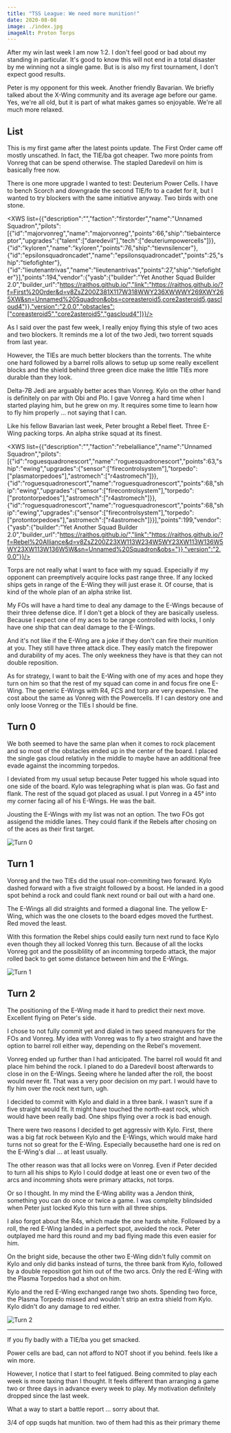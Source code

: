```yaml
---
title: "TSS League: We need more munition!"
date: 2020-08-08
image: ./index.jpg
imageAlt: Proton Torps
---
```


After my win last week I am now 1:2. I don't feel good or bad about my standing in particular. It's good to know this will not end in a total disaster by me winning not a single game. But is is also my first tournament, I don't expect good results.

Peter is my opponent for this week. Another friendly Bavarian. We briefly talked about the X-Wing community and its average age before our game. Yes, we're all old, but it is part of what makes games so enjoyable. We're all much more relaxed.

## List

This is my first game after the latest points update. The First Order came off mostly unscathed. In fact, the TIE/ba got cheaper. Two more points from Vonreg that can be spend otherwise. The stapled Daredevil on him is basically free now.

There is one more upgrade I wanted to test: Deuterium Power Cells. I have to bench Scorch and downgrade the second TIE/fo to a cadet for it, but I wanted to try blockers with the same initiative anyway. Two birds with one stone.

<XWS list={{"description":"","faction":"firstorder","name":"Unnamed Squadron","pilots":[{"id":"majorvonreg","name":"majorvonreg","points":66,"ship":"tiebainterceptor","upgrades":{"talent":["daredevil"],"tech":["deuteriumpowercells"]}},{"id":"kyloren","name":"kyloren","points":76,"ship":"tievnsilencer"},{"id":"epsilonsquadroncadet","name":"epsilonsquadroncadet","points":25,"ship":"tiefofighter"},{"id":"lieutenantrivas","name":"lieutenantrivas","points":27,"ship":"tiefofighter"}],"points":194,"vendor":{"yasb":{"builder":"Yet Another Squad Builder 2.0","builder_url":"https://raithos.github.io/","link":"https://raithos.github.io/?f=First%20Order&d=v8ZsZ200Z381X117W318WWY236XWWWY269XWY265XW&sn=Unnamed%20Squadron&obs=coreasteroid5,core2asteroid5,gascloud4"}},"version":"2.0.0","obstacles":["coreasteroid5","core2asteroid5","gascloud4"]}}/>

As I said over the past few week, I really enjoy flying this style of two aces and two blockers. It reminds me a lot of the two Jedi, two torrent squads from last year. 

However, the TIEs are much better blockers than the torrents. The white one hard followed by a barrel rolls allows to setup up some really excellent blocks and the shield behind three green dice make the little TIEs more durable than they look.

Delta-7B Jedi are arguably better aces than Vonreg. Kylo on the other hand is definitely on par with Obi and Plo. I gave Vonreg a hard time when I started playing him, but he grew on my. It requires some time to learn how to fly him properly ... not saying that I can.

Like his fellow Bavarian last week, Peter brought a Rebel fleet. Three E-Wing packing torps. An alpha strike squad at its finest.

<XWS list={{"description":"","faction":"rebelalliance","name":"Unnamed Squadron","pilots":[{"id":"roguesquadronescort","name":"roguesquadronescort","points":63,"ship":"ewing","upgrades":{"sensor":["firecontrolsystem"],"torpedo":["plasmatorpedoes"],"astromech":["r4astromech"]}},{"id":"roguesquadronescort","name":"roguesquadronescort","points":68,"ship":"ewing","upgrades":{"sensor":["firecontrolsystem"],"torpedo":["protontorpedoes"],"astromech":["r4astromech"]}},{"id":"roguesquadronescort","name":"roguesquadronescort","points":68,"ship":"ewing","upgrades":{"sensor":["firecontrolsystem"],"torpedo":["protontorpedoes"],"astromech":["r4astromech"]}}],"points":199,"vendor":{"yasb":{"builder":"Yet Another Squad Builder 2.0","builder_url":"https://raithos.github.io/","link":"https://raithos.github.io/?f=Rebel%20Alliance&d=v8ZsZ200Z23XW113W234W5WY23XW113W136W5WY23XW113W136W5W&sn=Unnamed%20Squadron&obs="}},"version":"2.0.0"}}/>

Torps are not really what I want to face with my squad. Especially if my opponent can preemptively acquire locks past range three. If any locked ships gets in range of the E-Wing they will just erase it. Of course, that is kind of the whole plan of an alpha strike list.

My FOs will have a hard time to deal any damage to the E-Wings because of their three defense dice. If I don't get a block of they are basically useless. Because I expect one of my aces to be range controlled with locks, I only have one ship that can deal damage to the E-Wings.

And it's not like if the E-Wing are a joke if they don't can fire their munition at you. They still have three attack dice. They easily match the firepower and durability of my aces. The only weekness they have is that they can not double reposition.

As for strategy, I want to bait the E-Wing with one of my aces and hope they turn on him so that the rest of my squad can come in and focus fire one E-Wing. The generic E-Wings with R4, FCS and torp are very expensive. The cost about the same as Vonreg with the Powercells. If I can destory one and only loose Vonreg or the TIEs I should be fine.

## Turn 0

We both seemed to have the same plan when it comes to rock placement and so most of the obstacles ended up in the center of the board. I placed the single gas cloud relativly in the middle to maybe have an additional free evade against the incomming torpedos.

I deviated from my usual setup because Peter tugged his whole squad into one side of the board. Kylo was telegraphing what is plan was. Go fast and flank. The rest of the squad got placed as usual. I put Vonreg in a 45° into my corner facing all of his E-Wings. He was the bait.

Jousting the E-Wings with my list was not an option. The two FOs got assigend the middle lanes. They could flank if the Rebels after chosing on of the aces as their first target.

![Turn 0](./0.jpg)

## Turn 1

Vonreg and the two TIEs did the usual non-commiting two forward. Kylo dashed forward with a five straight followed by a boost. He landed in a good spot behind a rock and could flank next round or bail out with a hard one.

The E-Wings all did straights and formed a diagonal line. The yellow E-Wing, which was the one closets to the board edges moved the furthest. Red moved the least.

With this formation the Rebel ships could easily turn next rund to face Kylo even though they all locked Vonreg this turn. Because of all the locks Vonreg got and the possiblility of an incomming torpedo attack, the major rolled back to get some distance between him and the E-Wings.

![Turn 1](./1.jpg)

## Turn 2

The positioning of the E-Wing made it hard to predict their next move. Excellent flying on Peter's side.

I chose to not fully commit yet and dialed in two speed maneuvers for the FOs and Vonreg. My idea with Vonreg was to fly a two straight and have the option to barrel roll either way, depending on the Rebel's movement.

Vonreg ended up further than I had anticipated. The barrel roll would fit and place him behind the rock. I planed to do a Daredevil boost afterwards to close in on the E-Wings. Seeing where he landed after the roll, the boost would never fit. That was a very poor decision on my part. I would have to fly him over the rock next turn, ugh.

I decided to commit with Kylo and diald in a three bank. I wasn't sure if a five straight would fit. It might have touched the north-east rock, which would have been really bad. One ships flying over a rock is bad enough.

There were two reasons I decided to get aggressiv with Kylo. First, there was a big fat rock between Kylo and the E-Wings, which would make hard turns not so great for the E-Wing. Especially becausethe hard one is red on the E-Wing's dial ... at least usually.

The other reason was that all locks were on Vonreg. Even if Peter decided to turn all his ships to Kylo I could dodge at least one or even two of the arcs and incomming shots were primary attacks, not torps.

Or so I thought. In my mind the E-Wing ability was a Jendon think, something you can do once or twice a game. I was complelty blindsided when Peter just locked Kylo this turn with all three ships.

I also forgot about the R4s, which made the one hards white. Followed by a roll, the red E-Wing landed in a perfect spot, avoided the rock. Peter outplayed me hard this round and my bad flying made this even easier for him.

On the bright side, because the other two E-Wing didn't fully commit on Kylo and only did banks instead of turns, the three bank from Kylo, followed by a double reposition got him out of the two arcs. Only the red E-Wing with the Plasma Torpedos had a shot on him.

Kylo and the red E-Wing exchanged range two shots. Spending two force, the Plasma Torpedo missed and wouldn't strip an extra shield from Kylo. Kylo didn't do any damage to red either.

![Turn 2](./2.jpg)






---

If you fly badly with a TIE/ba you get smacked.

Power cells are bad, can not afford to NOT shoot if you behind. feels like a win more.


However, I notice that I start to feel fatigued. Being commited to play each week is more taxing than I thought. It feels different than arranging a game two or three days in advance every week to play. My motivation definitely dropped since the last week.

What a way to start a battle report ... sorry about that.

3/4 of opp suqds hat munition. two of them had this as their primary theme